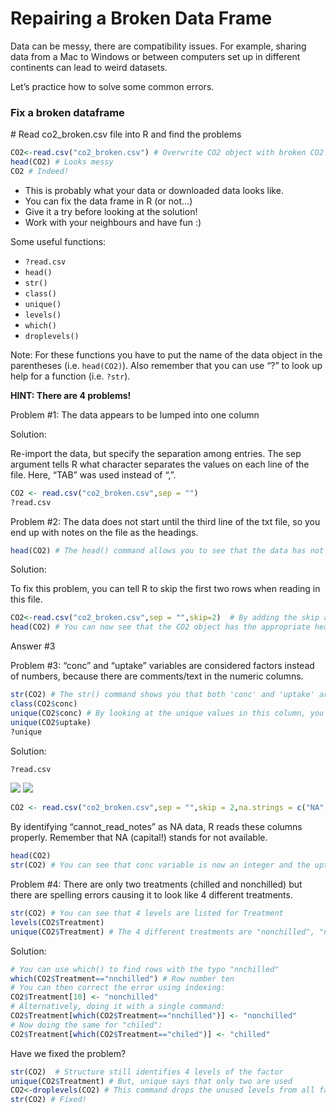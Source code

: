 # Repairing a Broken Data Frame

Data can be messy, there are compatibility issues. For example, sharing
data from a Mac to Windows or between computers set up in different
continents can lead to weird datasets.

Let's practice how to solve some common errors.

### Fix a broken dataframe

\# Read co2_broken.csv file into R and find the problems

```r
CO2<-read.csv("co2_broken.csv") # Overwrite CO2 object with broken CO2 data
head(CO2) # Looks messy
CO2 # Indeed!
```

-   This is probably what your data or downloaded data looks like.
-   You can fix the data frame in R (or not...)
-   Give it a try before looking at the solution!
-   Work with your neighbours and have fun :)

Some useful functions:

-   `?read.csv`
-   `head()`
-   `str()`
-   `class()`
-   `unique()`
-   `levels()`
-   `which()`
-   `droplevels()`

Note: For these functions you have to put the name of the data object in
the parentheses (i.e. `head(CO2)`). Also remember that you can use "?"
to look up help for a function (i.e. `?str`).

**HINT: There are 4 problems!**

Problem \#1: The data appears to be lumped into one column

Solution:

Re-import the data, but specify the separation among entries. The sep
argument tells R what character separates the values on each line of the
file. Here, "TAB" was used instead of ",".

```r
CO2 <- read.csv("co2_broken.csv",sep = "")
?read.csv
```

Problem \#2: The data does not start until the third line of the txt
file, so you end up with notes on the file as the headings.

```r
head(CO2) # The head() command allows you to see that the data has not been read in with the proper headings
```

Solution:

To fix this problem, you can tell R to skip the first two rows when
reading in this file.

```r
CO2<-read.csv("co2_broken.csv",sep = "",skip=2)  # By adding the skip argument into the read.csv function, R knows to skip the first two rows
head(CO2) # You can now see that the CO2 object has the appropriate headings
```

Answer \#3

Problem \#3: "conc" and "uptake" variables are considered factors
instead of numbers, because there are comments/text in the numeric
columns.

```r
str(CO2) # The str() command shows you that both 'conc' and 'uptake' are labelled as factors
class(CO2$conc)
unique(CO2$conc) # By looking at the unique values in this column, you see that both columns contain "cannot_read_notes"
unique(CO2$uptake)
?unique
```

Solution:

```r
?read.csv
```

![](images/read_table_help1.png) ![](images/read_table_help2.png)

```r
CO2 <- read.csv("co2_broken.csv",sep = "",skip = 2,na.strings = c("NA","na","cannot_read_notes"))
```

By identifying "cannot_read_notes" as NA data, R reads these columns
properly. Remember that NA (capital!) stands for not available.

```r
head(CO2)
str(CO2) # You can see that conc variable is now an integer and the uptake variable is now treated as numeric
```

Problem \#4: There are only two treatments (chilled and nonchilled) but
there are spelling errors causing it to look like 4 different
treatments.

```r
str(CO2) # You can see that 4 levels are listed for Treatment
levels(CO2$Treatment)
unique(CO2$Treatment) # The 4 different treatments are "nonchilled", "nnchilled", "chilled", and "chiled"
```

Solution:

```r
# You can use which() to find rows with the typo "nnchilled"
which(CO2$Treatment=="nnchilled") # Row number ten
# You can then correct the error using indexing:
CO2$Treatment[10] <- "nonchilled"
# Alternatively, doing it with a single command:
CO2$Treatment[which(CO2$Treatment=="nnchilled")] <- "nonchilled"
# Now doing the same for "chiled":
CO2$Treatment[which(CO2$Treatment=="chiled")] <- "chilled"
```

Have we fixed the problem?

```r
str(CO2)  # Structure still identifies 4 levels of the factor
unique(CO2$Treatment) # But, unique says that only two are used
CO2<-droplevels(CO2) # This command drops the unused levels from all factors in the data frame
str(CO2) # Fixed!
```